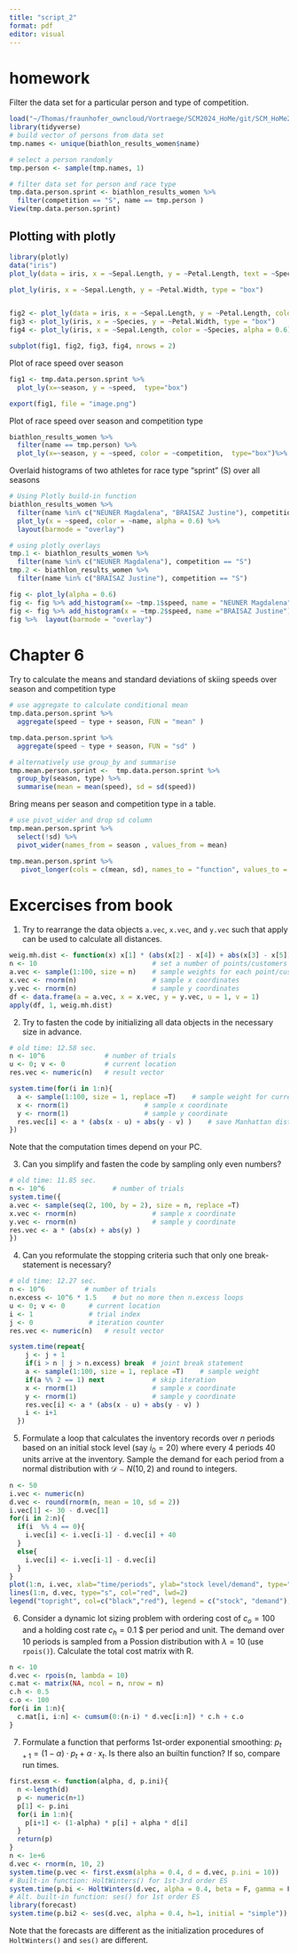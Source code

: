 ```yaml
---
title: "script_2"
format: pdf
editor: visual
---
```


# homework

Filter the data set for a particular person and type of competition.

```r
load("~/Thomas/fraunhofer_owncloud/Vortraege/SCM2024_HoMe/git/SCM_HoMe24/data_biathlon.RData")
library(tidyverse)
# build vector of persons from data set 
tmp.names <- unique(biathlon_results_women$name)

# select a person randomly
tmp.person <- sample(tmp.names, 1)

# filter data set for person and race type 
tmp.data.person.sprint <- biathlon_results_women %>% 
  filter(competition == "S", name == tmp.person ) 
View(tmp.data.person.sprint)
```

## Plotting with plotly


```r
library(plotly)
data("iris")                                                                                    # load iris data set 
plot_ly(data = iris, x = ~Sepal.Length, y = ~Petal.Length, text = ~Species)

plot_ly(iris, x = ~Sepal.Length, y = ~Petal.Width, type = "box")


fig2 <- plot_ly(data = iris, x = ~Sepal.Length, y = ~Petal.Length, color = ~Species, text = ~Species)  # grouped Scatterplot
fig3 <- plot_ly(iris, x = ~Species, y = ~Petal.Width, type = "box")                                    # Boxplot
fig4 <- plot_ly(iris, x = ~Sepal.Length, color = ~Species, alpha = 0.6) %>% layout(barmode = "overlay")# overlaid histograms

subplot(fig1, fig2, fig3, fig4, nrows = 2)                                                             # subplots

```

Plot of race speed over season
```r
fig1 <- tmp.data.person.sprint %>% 
  plot_ly(x=~season, y = ~speed,  type="box")

export(fig1, file = "image.png")
```

Plot of race speed over season and competition type
```r
biathlon_results_women %>%
  filter(name == tmp.person) %>% 
  plot_ly(x=~season, y = ~speed, color = ~competition,  type="box")%>% layout(boxmode = "group")

```

Overlaid histograms of two athletes for race type "sprint" (S) over all seasons

```r
# Using Plotly build-in function
biathlon_results_women %>%
  filter(name %in% c("NEUNER Magdalena", "BRAISAZ Justine"), competition == "S") %>% 
  plot_ly(x = ~speed, color = ~name, alpha = 0.6) %>% 
  layout(barmode = "overlay")

# using plotly overlays
tmp.1 <- biathlon_results_women %>%
  filter(name %in% c("NEUNER Magdalena"), competition == "S")
tmp.2 <- biathlon_results_women %>%
  filter(name %in% c("BRAISAZ Justine"), competition == "S")

fig <- plot_ly(alpha = 0.6)
fig <- fig %>% add_histogram(x= ~tmp.1$speed, name = "NEUNER Magdalena")
fig <- fig %>% add_histogram(x = ~tmp.2$speed, name ="BRAISAZ Justine")
fig %>%  layout(barmode = "overlay")
```


# Chapter 6

Try to calculate the means and standard deviations of skiing speeds over season and competition type

```r
# use aggregate to calculate conditional mean
tmp.data.person.sprint %>% 
  aggregate(speed ~ type + season, FUN = "mean" ) 

tmp.data.person.sprint %>% 
  aggregate(speed ~ type + season, FUN = "sd" )

# alternatively use group_by and summarise
tmp.mean.person.sprint <-  tmp.data.person.sprint %>% 
  group_by(season, type) %>% 
  summarise(mean = mean(speed), sd = sd(speed))
```

Bring means per season and competition type in a table.

```r
# use pivot_wider and drop sd column
tmp.mean.person.sprint %>% 
  select(!sd) %>%
  pivot_wider(names_from = season , values_from = mean)

tmp.mean.person.sprint %>% 
   pivot_longer(cols = c(mean, sd), names_to = "function", values_to = "value")
```


# Excercises from book

1.  Try to rearrange the data objects `a.vec`, `x.vec`, and `y.vec` such that apply can be used to calculate all distances.

```r
weig.mh.dist <- function(x) x[1] * (abs(x[2] - x[4]) + abs(x[3] - x[5]) ) 
n <- 10                             # set a number of points/customers
a.vec <- sample(1:100, size = n)    # sample weights for each point/customer
x.vec <- rnorm(n)                   # sample x coordinates
y.vec <- rnorm(n)                   # sample y coordinates
df <- data.frame(a = a.vec, x = x.vec, y = y.vec, u = 1, v = 1)
apply(df, 1, weig.mh.dist)
```

2.  Try to fasten the code by initializing all data objects in the necessary size in advance.

```r
# old time: 12.58 sec.
n <- 10^6               # number of trials
u <- 0; v <- 0          # current location
res.vec <- numeric(n)   # result vector

system.time(for(i in 1:n){
  a <- sample(1:100, size = 1, replace =T)    # sample weight for current point/customer
  x <- rnorm(1)                   # sample x coordinate
  y <- rnorm(1)                   # sample y coordinate
  res.vec[i] <- a * (abs(x - u) + abs(y - v) )    # save Manhattan distance
})
```

Note that the computation times depend on your PC.

3.  Can you simplify and fasten the code by sampling only even numbers?

```r
# old time: 11.85 sec.
n <- 10^6                 # number of trials
system.time({
a.vec <- sample(seq(2, 100, by = 2), size = n, replace =T)
x.vec <- rnorm(n)                   # sample x coordinate
y.vec <- rnorm(n)                   # sample y coordinate
res.vec <- a * (abs(x) + abs(y) )
})
```

4.  Can you reformulate the stopping criteria such that only one break-statement is necessary?

```r
# old time: 12.27 sec.
n <- 10^6          # number of trials
n.excess <- 10^6 * 1.5    # but no more then n.excess loops 
u <- 0; v <- 0      # current location
i <- 1              # trial index 
j <- 0              # iteration counter
res.vec <- numeric(n)   # result vector

system.time(repeat{    
    j <- j + 1
    if(i > n | j > n.excess) break  # joint break statement
    a <- sample(1:100, size = 1, replace =T)    # sample weight 
    if(a %% 2 == 1) next            # skip iteration
    x <- rnorm(1)                   # sample x coordinate
    y <- rnorm(1)                   # sample y coordinate
    res.vec[i] <- a * (abs(x - u) + abs(y - v) )  
    i <- i+1                       
  })
```

5.  Formulate a loop that calculates the inventory records over $n$ periods based on an initial stock level (say $i_0 = 20$) where every 4 periods 40 units arrive at the inventory. Sample the demand for each period from a normal distribution with $\mathcal{D} \sim N(10, 2)$ and round to integers.

```r
n <- 50
i.vec <- numeric(n)
d.vec <- round(rnorm(n, mean = 10, sd = 2))
i.vec[1] <- 30 - d.vec[1]
for(i in 2:n){
  if(i  %% 4 == 0){
    i.vec[i] <- i.vec[i-1] - d.vec[i] + 40
  }
  else{
    i.vec[i] <- i.vec[i-1] - d.vec[i]
  }
}
plot(1:n, i.vec, xlab="time/periods", ylab="stock level/demand", type="s", lwd=2)
lines(1:n, d.vec, type="s", col="red", lwd=2)
legend("topright", col=c("black","red"), legend = c("stock", "demand"), bty = "n")
```

6.  Consider a dynamic lot sizing problem with ordering cost of $c_o = 100$ and a holding cost rate $c_h = 0.1$ \$ per period and unit. The demand over 10 periods is sampled from a Possion distribution with $\lambda = 10$ (use `rpois()`). Calculate the total cost matrix with R.

```r
n <- 10
d.vec <- rpois(n, lambda = 10)
c.mat <- matrix(NA, ncol = n, nrow = n)
c.h <- 0.5
c.o <- 100
for(i in 1:n){
  c.mat[i, i:n] <- cumsum(0:(n-i) * d.vec[i:n]) * c.h + c.o
}
```

7.  Formulate a function that performs 1st-order exponential smoothing: $p_{t+1} = (1-\alpha) \cdot p_t + \alpha \cdot x_t$. Is there also an builtin function? If so, compare run times.

```r
first.exsm <- function(alpha, d, p.ini){
  n <-length(d)
  p <- numeric(n+1)
  p[1] <- p.ini
  for(i in 1:n){
    p[i+1] <- (1-alpha) * p[i] + alpha * d[i]
  }
  return(p)
}
n <- 1e+6
d.vec <- rnorm(n, 10, 2)
system.time(p.vec <- first.exsm(alpha = 0.4, d = d.vec, p.ini = 10))
# Built-in function: HoltWinters() for 1st-3rd order ES
system.time(p.bi <- HoltWinters(d.vec, alpha = 0.4, beta = F, gamma = F, l.start = 10))
# Alt. built-in function: ses() for 1st order ES
library(forecast)
system.time(p.bi2 <- ses(d.vec, alpha = 0.4, h=1, initial = "simple"))
```

Note that the forecasts are different as the initialization procedures of `HoltWinters()` and `ses()` are different.
